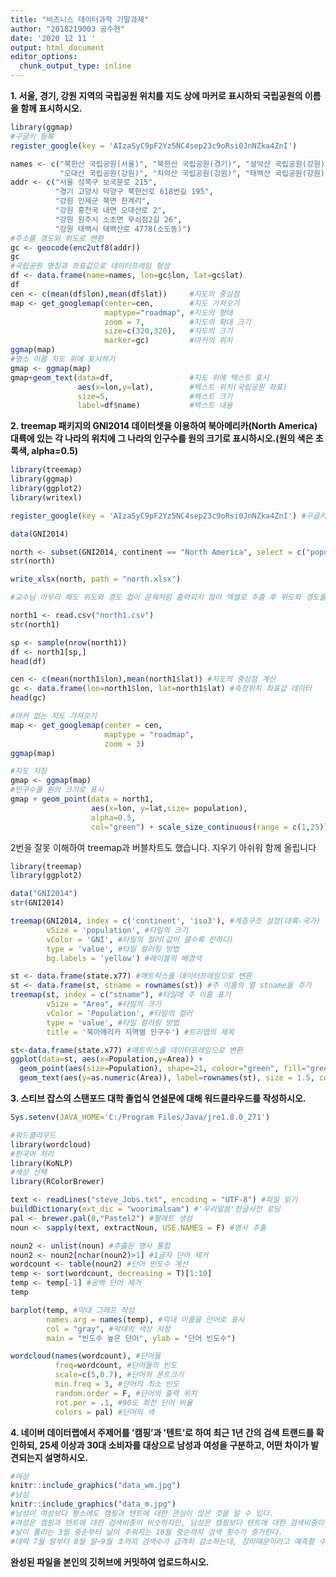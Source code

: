 ---
title: "비즈니스 데이터과학 기말과제"
author: "2018219003 공수현"
date: '2020 12 11 '
output: html_document
editor_options: 
  chunk_output_type: inline
---
**1. 서울, 경기, 강원 지역의 국립공원 위치를 지도 상에 마커로 표시하되 국립공원의 이름을 함께 표시하시오.**
```{r}
library(ggmap)
#구글키 등록
register_google(key = 'AIzaSyC9pF2Yz5NC4sep23c9oRsi0JnNZka4ZnI')

names <- c("북한산 국립공원(서울)", "북한산 국립공원(경기)", "설악산 국립공원(강원)",
           "오대산 국립공원(강원)", "치악산 국립공원(강원)", "태백산 국립공원(강원)")
addr <- c("서울 성북구 보국문로 215",
          "경기 고양시 덕양구 북한산로 618번길 195",
          "강원 인제군 북면 한계리",
          "강원 홍천국 내면 오대산로 2",
          "강원 원주시 소초면 무쇠점2길 26",
          "강원 태백시 태백산로 4778(소도동)")
#주소를 경도와 위도로 변환
gc <- geocode(enc2utf8(addr)) 
gc
#국립공원 명칭과 좌표값으로 데이터프레임 형성
df <- data.frame(name=names, lon=gc$lon, lat=gc$lat)
df
cen <- c(mean(df$lon),mean(df$lat))     #지도의 중심점
map <- get_googlemap(center=cen,        #지도 가져오기
                     maptype="roadmap", #지도의 형태
                     zoom = 7,          #지도의 확대 크기
                     size=c(320,320),   #지도의 크기
                     marker=gc)         #마커의 위치
ggmap(map)
#명소 이름 지도 위에 표시하기
gmap <- ggmap(map)
gmap+geom_text(data=df,                 #지도 위에 텍스트 표시
               aes(x=lon,y=lat),        #텍스트 위치(국립공원 좌표)
               size=5,                  #텍스트 크기
               label=df$name)           #텍스트 내용

```

**2. treemap 패키지의 GNI2014 데이터셋을 이용하여 북아메리카(North America) 대륙에 있는 각 나라의 위치에 그 나라의 인구수를 원의 크기로 표시하시오.(원의 색은 초록색, alpha=0.5)**
```{r}
library(treemap)
library(ggmap)
library(ggplot2)
library(writexl)

register_google(key = 'AIzaSyC9pF2Yz5NC4sep23c9oRsi0JnNZka4ZnI') #구글키 등록

data(GNI2014) 

north <- subset(GNI2014, continent == "North America", select = c("population", "continent", "country")) #데이터 추출
str(north)

write_xlsx(north, path = "north.xlsx")

#교수님 아무리 해도 위도와 경도 없이 문제처럼 출력되지 않아 엑셀로 추출 후 위도와 경도를 추가해 진행하였습니다

north1 <- read.csv("north1.csv")
str(north1)

sp <- sample(nrow(north1)) 
df <- north1[sp,]
head(df)

cen <- c(mean(north1$lon),mean(north1$lat)) #지도의 중심점 계산
gc <- data.frame(lon=north1$lon, lat=north1$lat) #측정위치 좌표값 데이터
head(gc)

#마커 없는 지도 가져오기
map <- get_googlemap(center = cen,
                     maptype = "roadmap",
                     zoom = 3)
ggmap(map)

#지도 저장
gmap <- ggmap(map)
#인구수를 원의 크기로 표시
gmap + geom_point(data = north1,
                  aes(x=lon, y=lat,size= population),
                  alpha=0.5,
                  col="green") + scale_size_continuous(range = c(1,25)) #원의 크기 조절
```

2번을 잘못 이해하여 treemap과 버블차트도 했습니다. 지우기 아쉬워 함께 올립니다
```{r}
library(treemap)
library(ggplot2)

data("GNI2014")
str(GNI2014)

treemap(GNI2014, index = c('continent', 'iso3'), #계층구조 설정(대륙-국가)
        vSize = 'population', #타일의 크기
        vColor = 'GNI', #타일의 컬러(값이 클수록 진하다)
        type = 'value', #타일 컬러링 방법
        bg.labels = 'yellow') #레이블의 배경색

st <- data.frame(state.x77) #매트릭스를 데이터프레임으로 변환
st <- data.frame(st, stname = rownames(st)) #주 이름의 열 stname을 추가
treemap(st, index = c("stname"), #타일에 주 이름 표기
        vSize = "Area", #타일의 크기
        vColor = 'Population', #타일의 컬러
        type = 'value', #타일 컬러링 방법
        title = '북아메리카 지역별 인구수') #트리맵의 제목

st<-data.frame(state.x77) #매트릭스를 데이터프레임으로 변환
ggplot(data=st, aes(x=Population,y=Area)) +
  geom_point(aes(size=Population), shape=21, colour="green", fill="green", alpha=0.5) +
  geom_text(aes(y=as.numeric(Area)), label=rownames(st), size = 1.5, colour="black")
```

**3. 스티브 잡스의 스탠포드 대학 졸업식 연설문에 대해 워드클라우드를 작성하시오.**
```{r}
Sys.setenv(JAVA_HOME='C:/Program Files/Java/jre1.8.0_271')

#워드클라우드
library(wordcloud)
#한국어 처리
library(KoNLP)
#색상 선택
library(RColorBrewer)

text <- readLines("steve_Jobs.txt", encoding = "UTF-8") #파일 읽기
buildDictionary(ext_dic = "woorimalsam") #'우리말씀'한글사전 로딩
pal <- brewer.pal(8,"Pastel2") #팔레트 생성
noun <- sapply(text, extractNoun, USE.NAMES = F) #명사 추출

noun2 <- unlist(noun) #추출된 명사 통합
noun2 <- noun2[nchar(noun2)>1] #1글자 단어 제거
wordcount <- table(noun2) #단어 빈도수 계산
temp <- sort(wordcount, decreasing = T)[1:10] 
temp <- temp[-1] #공백 단어 제거
temp

barplot(temp, #막대 그래프 작성
        names.arg = names(temp), #막대 이름을 단어로 표시
        col = "gray", #막대의 색상 지정
        main = "빈도수 높은 단어", ylab = "단어 빈도수")

wordcloud(names(wordcount), #단어들
          freq=wordcount, #단어들의 빈도
          scale=c(5,0.7), #단어의 폰트크기
          min.freq = 3, #단어의 최소 빈도
          random.order = F, #단어의 출력 위치
          rot.per = .1, #90도 회전 단어 비율
          colors = pal) #단어의 색
```

**4. 네이버 데이터랩에서 주제어를 '캠핑'과 '텐트'로 하여 최근 1년 간의 검색 트랜드를 확인하되, 25세 이상과 30대 소비자를 대상으로 남성과 여성을 구분하고, 어떤 차이가 발견되는지 설명하시오.**
```{r}
#여성
knitr::include_graphics("data_wm.jpg") 
#남성
knitr::include_graphics("data_m.jpg")
#남성이 여성보다 평소에도 캠핑과 텐트에 대한 관심이 많은 것을 알 수 있다.
#여성은 캠핑과 텐트에 대한 검색비중이 비슷하지만, 남성은 캠핑보다 텐트에 대한 검색비중이 더 높다.
#날이 풀리는 3월 중순부터 날이 추워지는 10월 중순까지 검색 횟수가 증가한다.
#대략 7월 말부터 8월 말~9월 초까지 검색수가 급격히 감소하는데, 장마때문이라고 예측할 수 있다.
```


**완성된 파일을 본인의 깃허브에 커밋하여 업로드하시오.**

